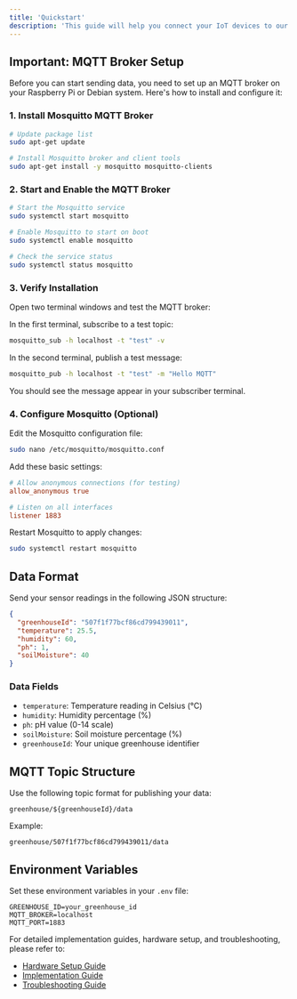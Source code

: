 ```yaml
---
title: 'Quickstart'
description: 'This guide will help you connect your IoT devices to our monitoring system.'
---
```


## Important: MQTT Broker Setup

Before you can start sending data, you need to set up an MQTT broker on your Raspberry Pi or Debian system. Here's how to install and configure it:

### 1. Install Mosquitto MQTT Broker

```bash
# Update package list
sudo apt-get update

# Install Mosquitto broker and client tools
sudo apt-get install -y mosquitto mosquitto-clients
```

### 2. Start and Enable the MQTT Broker

```bash
# Start the Mosquitto service
sudo systemctl start mosquitto

# Enable Mosquitto to start on boot
sudo systemctl enable mosquitto

# Check the service status
sudo systemctl status mosquitto
```

### 3. Verify Installation

Open two terminal windows and test the MQTT broker:

In the first terminal, subscribe to a test topic:
```bash
mosquitto_sub -h localhost -t "test" -v
```

In the second terminal, publish a test message:
```bash
mosquitto_pub -h localhost -t "test" -m "Hello MQTT"
```

You should see the message appear in your subscriber terminal.

### 4. Configure Mosquitto (Optional)

Edit the Mosquitto configuration file:
```bash
sudo nano /etc/mosquitto/mosquitto.conf
```

Add these basic settings:
```conf
# Allow anonymous connections (for testing)
allow_anonymous true

# Listen on all interfaces
listener 1883
```

Restart Mosquitto to apply changes:
```bash
sudo systemctl restart mosquitto
```

## Data Format

Send your sensor readings in the following JSON structure:

```json
{
  "greenhouseId": "507f1f77bcf86cd799439011",
  "temperature": 25.5,
  "humidity": 60,
  "ph": 1,
  "soilMoisture": 40
}
```

### Data Fields
- `temperature`: Temperature reading in Celsius (°C)
- `humidity`: Humidity percentage (%)
- `ph`: pH value (0-14 scale)
- `soilMoisture`: Soil moisture percentage (%)
- `greenhouseId`: Your unique greenhouse identifier

## MQTT Topic Structure

Use the following topic format for publishing your data:

```
greenhouse/${greenhouseId}/data
```

Example:
```
greenhouse/507f1f77bcf86cd799439011/data
```

## Environment Variables

Set these environment variables in your `.env` file:

```env
GREENHOUSE_ID=your_greenhouse_id
MQTT_BROKER=localhost
MQTT_PORT=1883
```

For detailed implementation guides, hardware setup, and troubleshooting, please refer to:
- [Hardware Setup Guide](/hardware-setup)
- [Implementation Guide](/implementation)
- [Troubleshooting Guide](/troubleshooting)
